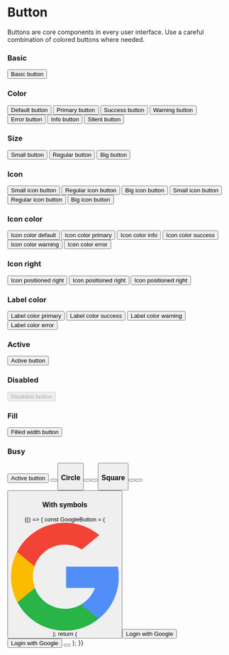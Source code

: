 
<Meta title="Components/Buttons/Button" component={Button} />

# Button

Buttons are core components in every user interface.
Use a careful combination of colored buttons where needed.

<ArgsTable of={Button} />

### Basic

<Canvas>
    <Story name="basic">
        <Button>Basic button</Button>
    </Story>
</Canvas>

### Color

<Canvas>
    <Story name="color">
        <Row>
            <Col span={6}>
                <Button>Default button</Button>
            </Col>
            <Col span={6}>
                <Button color="primary">Primary button</Button>
            </Col>
            <Col span={6}>
                <Button color="success">Success button</Button>
            </Col>
            <Col span={6}>
                <Button color="warning">Warning button</Button>
            </Col>
            <Col span={6}>
                <Button color="error">Error button</Button>
            </Col>
            <Col span={6}>
                <Button color="info">Info button</Button>
            </Col>
            <Col span={6}>
                <Button icon="devices" color="silent">
                    Silent button
                </Button>
            </Col>
        </Row>
    </Story>
</Canvas>

### Size

<Canvas>
    <Story name="size">
        <Row>
            <Col span={8}>
                <Button size="small">Small button</Button>
            </Col>
            <Col span={8}>
                <Button>Regular button</Button>
            </Col>
            <Col span={8}>
                <Button size="big">Big button</Button>
            </Col>
        </Row>
    </Story>
</Canvas>

### Icon

<Canvas>
    <Story name="icon">
        <Row>
            <Col span={8}>
                <Button icon="devices" size="small">
                    Small icon button
                </Button>
            </Col>
            <Col circle span={8}>
                <Button icon="devices">Regular icon button</Button>
            </Col>
            <Col circle span={8}>
                <Button icon="devices" size="big">
                    Big icon button
                </Button>
            </Col>
            <Col span={8}>
                <Button icon="devices" color="primary" size="small">
                    Small icon button
                </Button>
            </Col>
            <Col circle span={8}>
                <Button icon="devices" color="primary">
                    Regular icon button
                </Button>
            </Col>
            <Col circle span={8}>
                <Button icon="devices" color="primary" size="big">
                    Big icon button
                </Button>
            </Col>
        </Row>
    </Story>
</Canvas>

### Icon color

<Canvas>
    <Story name="icon color">
        <Row>
            <Col span={8}>
                <Button icon="devices">Icon color default</Button>
            </Col>
            <Col span={8}>
                <Button icon="devices" iconColor="primary">
                    Icon color primary
                </Button>
            </Col>
            <Col circle span={8}>
                <Button icon="devices" iconColor="info">
                    Icon color info
                </Button>
            </Col>
            <Col circle span={8}>
                <Button icon="devices" iconColor="success">
                    Icon color success
                </Button>
            </Col>
            <Col circle span={8}>
                <Button icon="devices" iconColor="warning">
                    Icon color warning
                </Button>
            </Col>
            <Col circle span={8}>
                <Button icon="devices" iconColor="error">
                    Icon color error
                </Button>
            </Col>
        </Row>
    </Story>
</Canvas>

### Icon right

<Canvas>
    <Story name="icon right">
        <Row>
            <Col span={8}>
                <Button icon="arrow-right" iconRight color="error" size="small">
                    Icon positioned right
                </Button>
            </Col>
            <Col circle span={8}>
                <Button icon="arrow-right" iconRight color="error">
                    Icon positioned right
                </Button>
            </Col>
            <Col circle span={8}>
                <Button icon="arrow-right" iconRight color="error" size="big">
                    Icon positioned right
                </Button>
            </Col>
        </Row>
    </Story>
</Canvas>

### Label color

<Canvas>
    <Story name="label color">
        <Row>
            <Col span={6}>
                <Button labelColor="primary">Label color primary</Button>
            </Col>
            <Col span={6}>
                <Button labelColor="success">Label color success</Button>
            </Col>
            <Col span={6}>
                <Button labelColor="warning">Label color warning</Button>
            </Col>
            <Col span={6}>
                <Button labelColor="error">Label color error</Button>
            </Col>
        </Row>
    </Story>
</Canvas>

### Active

<Canvas>
    <Story name="active">
        <Button active>Active button</Button>
    </Story>
</Canvas>

### Disabled

<Canvas>
    <Story name="disabled">
        <Button disabled>Disabled button</Button>
    </Story>
</Canvas>

### Fill

<Canvas>
    <Story name="fill">
        <Button fill>Filled width button</Button>
    </Story>
</Canvas>

### Busy

<Canvas>
    <Story name="busy">
        <Row>
            <Col span={8}>
                <Button busy>Active button</Button>
            </Col>
            <Col circle span={8}>
                <Button square busy icon="gear" />
            </Col>
            <Col circle span={8}>
                <Button circle busy icon="gear" />
            </Col>
        </Row>
    </Story>
</Canvas>

### Circle

<Canvas>
    <Story name="circle">
        <Row>
            <Col span={8}>
                <Button circle icon="gear" size="small" />
            </Col>
            <Col circle span={8}>
                <Button circle icon="gear" />
            </Col>
            <Col circle span={8}>
                <Button circle icon="gear" size="big" />
            </Col>
        </Row>
    </Story>
</Canvas>

### Square

<Canvas>
    <Story name="square">
        <Row>
            <Col span={8}>
                <Button square icon="gear" size="small" />
            </Col>
            <Col circle span={8}>
                <Button square icon="gear" />
            </Col>
            <Col circle span={8}>
                <Button square icon="gear" size="big" />
            </Col>
        </Row>
    </Story>
</Canvas>

### With symbols

<Canvas>
    <Story name="with symbols">
        {() => {
            const GoogleButton = (
                <svg xmlns="http://www.w3.org/2000/svg" viewBox="0 0 46 46">
                    <g fill="none" fillRule="nonzero">
                        <path
                            fill="#FBBB00"
                            d="m10.195 27.798-1.602 5.978-5.852.124A22.897 22.897 0 0 1 0 23c0-3.814.928-7.41 2.572-10.577l5.211.955 2.283 5.179A13.672 13.672 0 0 0 9.327 23c0 1.688.306 3.306.868 4.798Z"
                        />
                        <path
                            fill="#518EF8"
                            d="M45.598 18.703C45.862 20.095 46 21.532 46 23c0 1.647-.173 3.253-.503 4.802A22.995 22.995 0 0 1 37.4 40.936l-.001-.001-6.563-.335-.929-5.798a13.708 13.708 0 0 0 5.898-7H23.506v-9.099h22.092Z"
                        />
                        <path
                            fill="#28B446"
                            d="m37.398 40.935.001.001A22.903 22.903 0 0 1 23 46c-8.759 0-16.374-4.896-20.259-12.1l7.454-6.102c1.942 5.184 6.943 8.874 12.805 8.874 2.52 0 4.88-.68 6.906-1.87l7.492 6.133Z"
                        />
                        <path
                            fill="#F14336"
                            d="m37.68 5.295-7.45 6.1A13.595 13.595 0 0 0 23 9.328c-5.995 0-11.09 3.859-12.934 9.229l-7.493-6.134h-.001C6.4 5.043 14.11 0 23 0c5.58 0 10.698 1.988 14.68 5.295Z"
                        />
                    </g>
                </svg>
            );
            return (
                <Row>
                    <Col span={8}>
                        <Button fill pill symbol={GoogleButton}>
                            Login with Google
                        </Button>
                    </Col>
                    <Col circle span={8}>
                        <Button fill pill size="big" symbol={GoogleButton}>
                            Login with Google
                        </Button>
                    </Col>
                    <Col circle span={8}>
                        <Button size="big" square symbol={GoogleButton}></Button>
                    </Col>
                </Row>
            );
        }}
    </Story>
</Canvas>
